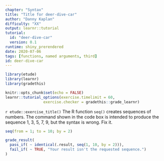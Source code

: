 ```yaml
---
chapter: "Syntax"
title: "Title for deer-dive-car"
author: "Danny Kaplan"
difficulty: "XX"
output: learnr::tutorial
tutorial:
  id: "deer-dive-car"
  version: 0.1
runtime: shiny_prerendered
date: 2020-07-06 
tags: [functions, named arguments, third]
id: deer-dive-car
---
```


```r
library(etude)
library(learnr)
library(gradethis)

knitr::opts_chunk$set(echo = FALSE)
learnr::tutorial_options(exercise.timelimit = 60, 
                 exercise.checker = gradethis::grade_learnr)
```


`r etude::exercise_title()` The R function `seq()` creates sequences of numbers. The command shown in the code box is intended to produce the sequence 1, 3, 5, 7, 9, but the syntax is wrong. Fix it.

```r
seq(from = 1; to = 10; by = 2)
```

```r
grade_result(
  pass_if( ~ identical(.result, seq(1, 10, by = 2))),
  fail_if( ~ TRUE, "Your result isn't the requested sequence.")
)
```


